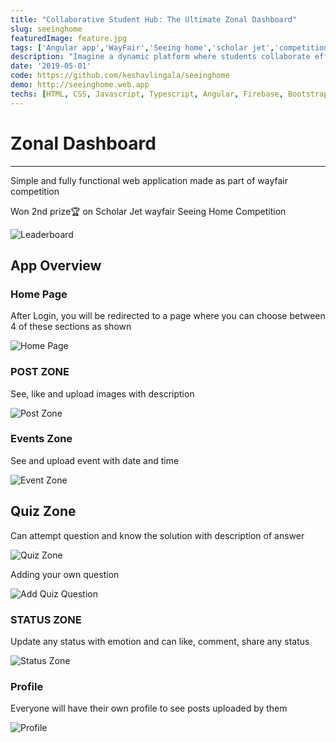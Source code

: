 ```yaml
---
title: "Collaborative Student Hub: The Ultimate Zonal Dashboard"
slug: seeinghome
featuredImage: feature.jpg
tags: ['Angular app','WayFair','Seeing home','scholar jet','competition','2nd place','$3000 cash prize','Keshav Lingala','Keshav Reddy','Keshav Reddy Lingala','Lingala Keshav Reddy','Keshav']
description: "Imagine a dynamic platform where students collaborate effortlessly, stay updated, and manage their academic lives in one place. This project brings that vision to life with a vibrant Angular-based dashboard integrated with Google Firebase and Bootstrap. Whether you're posting updates, managing events, tackling quizzes, or sharing status updates, this platform is designed for seamless interaction and collaboration. Awarded 2nd place in the Scholar Jet Wayfair competition, this dashboard revolutionizes student engagement with intuitive features and a user-friendly interface."
date: '2019-05-01'
code: https://github.com/keshavlingala/seeinghome
demo: http://seeinghome.web.app
techs: [HTML, CSS, Javascript, Typescript, Angular, Firebase, Bootstrap]
---
```


# Zonal Dashboard
***
Simple and fully functional web application made as part of wayfair competition

Won 2nd prize🏆 on Scholar Jet wayfair Seeing Home Competition

![Leaderboard](images/leaderboard.png)

## App Overview

### Home Page
After Login, you will be redirected to a page where you can choose between 4 of these sections as shown

![Home Page](images/home.jpg)

### POST ZONE
See, like and upload images with description

![Post Zone](images/posts.jpg)

### Events Zone
See and upload event with date and time

![Event Zone](images/event.jpg)

## Quiz Zone
Can attempt question and know the solution with description of answer


![Quiz Zone](images/quiz.jpg)

Adding your own question

![Add Quiz Question](images/addquiz.jpg)

### STATUS ZONE
Update any status with emotion and can like, comment, share any status

![Status Zone](images/status.jpg)

### Profile
Everyone will have their own profile to see posts uploaded by them

![Profile](images/profile.jpg)

